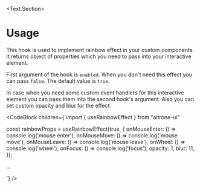 
<BluePrint title="useRainbowEffect" />

<Text.Section>
  # Usage

  This hook is used to implement rainbow effect in your custom components. It returns object of properties which you need
  to pass into your interactive element.

  First argument of the hook is `enabled`. When you don't need this effect you can pass `false`. The default value is `true`.

  In case when you need some custom event handlers for this interactive element you can pass them into the second hook's argument.
  Also you can set custom opacity and blur for the effect.

  <CodeBlock children={`import { useRainbowEffect } from "altrone-ui"

const rainbowProps = useRainbowEffect(true, {
  onMouseEnter: () => console.log('mouse enter'),
  onMouseMove:  () => console.log('mouse move'),
  onMouseLeave:  () => console.log('mouse leave'),
  onWheel:  () => console.log('wheel'),
  onFocus:  () => console.log('focus'),
  opacity: 1,
  blur: 11,
});

...

<div {...rainbowProps} />
`} />
</Text.Section>